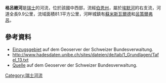 {{Coord|46.99640|N|7.70474|E|display=title}}

'''格呂嫩河'''是[[瑞士|瑞士]]的河流，位於該國中西部，流經[[伯恩州|伯恩州]]，屬於[[埃默河_(阿勒河支流)|埃默河]]的右支流，河道全長9.9公里，流域面積81.1平方公里，河畔城鎮有[[蘇米斯瓦爾德|蘇米斯瓦爾德]]和[[呂策爾弗呂|呂策爾弗呂]]。

==參考資料==
* [http://map.geo.admin.ch/?X=208974.48&Y=623702.25&zoom=5&lang=de&topic=ech&bgLayer=ch.swisstopo.pixelkarte-farbe&layers=ch.swisstopo.vec25-gewaessernetz,ch.bafu.wasser-teileinzugsgebiete_40&catalogNodes=510,614,457,458,532 Einzugsgebiet] {{Wayback|url=http://map.geo.admin.ch/?X=208974.48&Y=623702.25&zoom=5&lang=de&topic=ech&bgLayer=ch.swisstopo.pixelkarte-farbe&layers=ch.swisstopo.vec25-gewaessernetz,ch.bafu.wasser-teileinzugsgebiete_40&catalogNodes=510,614,457,458,532 |date=20210114075947 }} auf dem Geoserver der Schweizer Bundesverwaltung.
* http://www.hadesdaten.unibe.ch/sites/dateien/de/tab/1_Grundlagen/Tafel_13.txt {{Wayback|url=http://www.hadesdaten.unibe.ch/sites/dateien/de/tab/1_Grundlagen/Tafel_13.txt |date=20140819083326 }}
* [http://map.geo.admin.ch/?X=210331.79&Y=627111.71&zoom=9&lang=de&topic=ech&bgLayer=ch.swisstopo.pixelkarte-farbe&layers=ch.swisstopo.vec25-gewaessernetz&catalogNodes=510,614,457,458,532 Quelle] {{Wayback|url=http://map.geo.admin.ch/?X=210331.79&Y=627111.71&zoom=9&lang=de&topic=ech&bgLayer=ch.swisstopo.pixelkarte-farbe&layers=ch.swisstopo.vec25-gewaessernetz&catalogNodes=510,614,457,458,532 |date=20210116083733 }} auf dem Geoserver der Schweizer Bundesverwaltung.

{{Switzerland-geo-stub}}
[[Category:瑞士河流|Category:瑞士河流]]